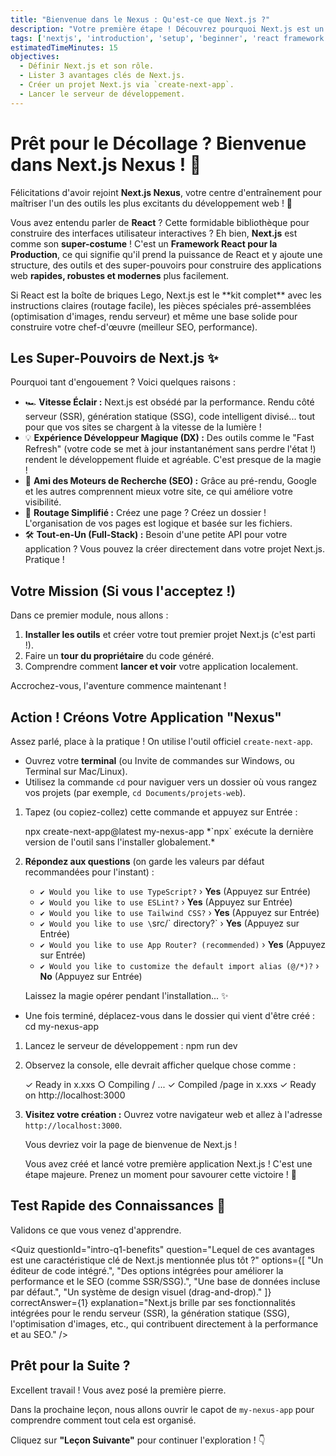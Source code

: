 ```yaml
---
title: "Bienvenue dans le Nexus : Qu'est-ce que Next.js ?"
description: "Votre première étape ! Découvrez pourquoi Next.js est un outil puissant pour construire le web de demain et lancez votre premier projet."
tags: ['nextjs', 'introduction', 'setup', 'beginner', 'react framework']
estimatedTimeMinutes: 15
objectives:
  - Définir Next.js et son rôle.
  - Lister 3 avantages clés de Next.js.
  - Créer un projet Next.js via `create-next-app`.
  - Lancer le serveur de développement.
---
```



# Prêt pour le Décollage ? Bienvenue dans Next.js Nexus ! 👋

Félicitations d'avoir rejoint **Next.js Nexus**, votre centre d'entraînement pour maîtriser l'un des outils les plus excitants du développement web ! 🚀

Vous avez entendu parler de **React** ? Cette formidable bibliothèque pour construire des interfaces utilisateur interactives ? Eh bien, **Next.js** est comme son **super-costume** ! C'est un **Framework React pour la Production**, ce qui signifie qu'il prend la puissance de React et y ajoute une structure, des outils et des super-pouvoirs pour construire des applications web **rapides, robustes et modernes** plus facilement.

<InfoTip type="idea" title="Encore l'analogie Lego !">
Si React est la boîte de briques Lego, Next.js est le **kit complet** avec les instructions claires (routage facile), les pièces spéciales pré-assemblées (optimisation d'images, rendu serveur) et même une base solide pour construire votre chef-d'œuvre (meilleur SEO, performance).
</InfoTip>

## Les Super-Pouvoirs de Next.js ✨

Pourquoi tant d'engouement ? Voici quelques raisons :

*   🏎️ **Vitesse Éclair :** Next.js est obsédé par la performance. Rendu côté serveur (SSR), génération statique (SSG), code intelligent divisé... tout pour que vos sites se chargent à la vitesse de la lumière !
*   💡 **Expérience Développeur Magique (DX) :** Des outils comme le "Fast Refresh" (votre code se met à jour instantanément sans perdre l'état !) rendent le développement fluide et agréable. C'est presque de la magie !
*   🤖 **Ami des Moteurs de Recherche (SEO) :** Grâce au pré-rendu, Google et les autres comprennent mieux votre site, ce qui améliore votre visibilité.
*   📁 **Routage Simplifié :** Créez une page ? Créez un dossier ! L'organisation de vos pages est logique et basée sur les fichiers.
*   🛠️ **Tout-en-Un (Full-Stack) :** Besoin d'une petite API pour votre application ? Vous pouvez la créer directement dans votre projet Next.js. Pratique !

## Votre Mission (Si vous l'acceptez !)

Dans ce premier module, nous allons :

1.  **Installer les outils** et créer votre tout premier projet Next.js (c'est parti !).
2.  Faire un **tour du propriétaire** du code généré.
3.  Comprendre comment **lancer et voir** votre application localement.

Accrochez-vous, l'aventure commence maintenant !

## Action ! Créons Votre Application "Nexus"

Assez parlé, place à la pratique ! On utilise l'outil officiel `create-next-app`.

<ProjectStep title="1. Préparez Votre Terminal" id="setup-terminal">

*   Ouvrez votre **terminal** (ou Invite de commandes sur Windows, ou Terminal sur Mac/Linux).
*   Utilisez la commande `cd` pour naviguer vers un dossier où vous rangez vos projets (par exemple, `cd Documents/projets-web`).

</ProjectStep>

<ProjectStep title="2. Lancez la Création Magique !" id="setup-create">

1.  Tapez (ou copiez-collez) cette commande et appuyez sur Entrée :

    <CodeBlock language="bash" title="Terminal" allowCopy>
    npx create-next-app@latest my-nexus-app
    </CodeBlock>
    *`npx` exécute la dernière version de l'outil sans l'installer globalement.*

2.  **Répondez aux questions** (on garde les valeurs par défaut recommandées pour l'instant) :
    *   `✔ Would you like to use TypeScript?` › **Yes** (Appuyez sur Entrée)
    *   `✔ Would you like to use ESLint?` › **Yes** (Appuyez sur Entrée)
    *   `✔ Would you like to use Tailwind CSS?` › **Yes** (Appuyez sur Entrée)
    *   `✔ Would you like to use \`src/\` directory?` › **Yes** (Appuyez sur Entrée)
    *   `✔ Would you like to use App Router? (recommended)` › **Yes** (Appuyez sur Entrée)
    *   `✔ Would you like to customize the default import alias (@/*)?` › **No** (Appuyez sur Entrée)

    Laissez la magie opérer pendant l'installation... ✨

</ProjectStep>

<ProjectStep title="3. Entrez dans Votre Nouveau Projet" id="setup-cd">

*   Une fois terminé, déplacez-vous dans le dossier qui vient d'être créé :
    <CodeBlock language="bash" title="Terminal" allowCopy>
    cd my-nexus-app
    </CodeBlock>

</ProjectStep>

<ProjectStep title="4. Démarrez le Moteur !" id="setup-dev">

1.  Lancez le serveur de développement :
    <CodeBlock language="bash" title="Terminal" allowCopy>
    npm run dev
    </CodeBlock>

2.  Observez la console, elle devrait afficher quelque chose comme :

    <TerminalOutput>
    ✓ Ready in x.xxs
    ○ Compiling / ...
    ✓ Compiled /page in x.xxs
    ✓ Ready on http://localhost:3000
    </TerminalOutput>

3.  **Visitez votre création :** Ouvrez votre navigateur web et allez à l'adresse `http://localhost:3000`.

    Vous devriez voir la page de bienvenue de Next.js !

    <AchievementUnlocked title="Premier Lancement Réussi !" points={10}>
       Vous avez créé et lancé votre première application Next.js ! C'est une étape majeure. Prenez un moment pour savourer cette victoire ! 🥳
    </AchievementUnlocked>

</ProjectStep>

## Test Rapide des Connaissances 🧠

Validons ce que vous venez d'apprendre.

<Quiz
  questionId="intro-q1-benefits"
  question="Lequel de ces avantages est une caractéristique clé de Next.js mentionnée plus tôt ?"
  options={[
    "Un éditeur de code intégré.",
    "Des options intégrées pour améliorer la performance et le SEO (comme SSR/SSG).",
    "Une base de données incluse par défaut.",
    "Un système de design visuel (drag-and-drop)."
  ]}
  correctAnswer={1}
  explanation="Next.js brille par ses fonctionnalités intégrées pour le rendu serveur (SSR), la génération statique (SSG), l'optimisation d'images, etc., qui contribuent directement à la performance et au SEO."
/>

## Prêt pour la Suite ?

Excellent travail ! Vous avez posé la première pierre.

Dans la prochaine leçon, nous allons ouvrir le capot de `my-nexus-app` pour comprendre comment tout cela est organisé.

Cliquez sur **"Leçon Suivante"** pour continuer l'exploration ! 👇
